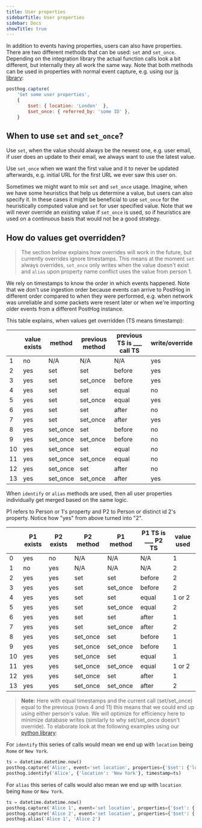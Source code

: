 ```yaml
---
title: User properties
sidebarTitle: User properties
sidebar: Docs
showTitle: true
---
```


In addition to events having properties, users can also have properties. There are two different methods that can be used: `set` and `set_once`. Depending on the integration library the actual function calls look a bit different, but internally they all work the same way. Note that both methods can be used in properties with normal event capture, e.g. using our [js library](/docs/integrate/client/js):
```js
posthog.capture(
    'Set some user properties', 
    { 
        $set: { location: 'London'  },
        $set_once: { referred_by: 'some ID' },
    }
```

## When to use `set` and `set_once`?

Use `set`, when the value should always be the newest one, e.g. user email, if user does an update to their email, we always want to use the latest value.

Use `set_once` when we want the first value and it to never be updated afterwards, e.g. initial URL for the first URL we ever saw this user on.

Sometimes we might want to mix `set` and `set_once` usage. Imagine, when we have some heuristics that help us determine a value, but users can also specify it. In these cases it might be beneficial to use `set_once` for the heuristically computed value and `set` for user specified value. Note that we will never override an existing value if `set_once` is used, so if heuristics are used on a continuous basis that would not be a good strategy.

## How do values get overridden?

> The section below explains how overrides will work in the future, but currently overrides ignore timestamps. This means at the moment `set` always overrides, `set_once` only writes when the value doesn't exist and `alias` upon property name conflict uses the value from person 1.

We rely on timestamps to know the order in which events happened. Note that we don't use ingestion order because events can arrive to PostHog in different order compared to when they were performed, e.g. when network was unreliable and some packets were resent later or when we're importing older events from a different PostHog instance.

This table explains, when values get overridden (TS means timestamp):


| | value exists | method   | previous method | previous TS is ___ call TS | write/override 
--- | --- | --- | --- | --- | ---
 1 | no  | N/A      | N/A             | N/A                        | yes 
 2 | yes | set      | set             | before                     | yes
 3 | yes | set | set_once | before | yes
 4 | yes | set | set | equal | no
 5 | yes | set | set_once | equal | yes 
 6 | yes | set | set | after | no
 7 | yes | set | set_once | after | yes 
 8 | yes | set_once | set | before | no 
 9 | yes | set_once | set_once | before | no
10 | yes | set_once | set | equal | no 
11 | yes | set_once | set_once | equal | no
12 | yes | set_once | set | after | no
13 | yes | set_once | set_once | after | yes


When `identify` or `alias` methods are used, then all user properties individually get merged based on the same logic. 

P1 refers to Person or 1's property and P2 to Person or distinct id 2's property. Notice how "yes" from above turned into "2".


|   | P1 exists | P2 exists | P2 method | P1 method | P1 TS is ___ P2 TS | value used
--- | --- | --- | --- | --- | --- | ---
 0 | yes       | no        | N/A       | N/A       | N/A                | 1
 1 | no        | yes       | N/A       | N/A       | N/A                | 2
 2 | yes       | yes       | set       | set       | before             | 2
 3 | yes       | yes       | set       | set_once  | before             | 2
 4 | yes       | yes       | set       | set       | equal              | 1 or 2
 5 | yes       | yes       | set       | set_once  | equal              | 2 
 6 | yes       | yes       | set       | set       | after              | 1
 7 | yes       | yes       | set       | set_once  | after              | 2 
 8 | yes       | yes       | set_once  | set       | before             | 1 
 9 | yes       | yes       | set_once  | set_once  | before             | 1
10 | yes       | yes       | set_once  | set       | equal              | 1 
11 | yes       | yes       | set_once  | set_once  | equal              | 1 or 2
12 | yes       | yes       | set_once  | set       | after              | 1
13 | yes       | yes       | set_once  | set_once  | after              | 2


> **Note:** Here with equal timestamps and the current call (set/set_once) equal to the previous (rows 4 and 11) this means that we could end up using either person's value. We will optimize for efficiency here to minimize database writes (similarly to why set/set_once doesn't override). To elaborate look at the following examples using our [python library](/docs/integrate/server/python):

For `identify` this series of calls would mean we end up with `location` being `Rome` or `New York`.
```python
ts = datetime.datetime.now()
posthog.capture('Alice', event='set location', properties={'$set': {'location': 'Rome'}}, timestamp=ts)
posthog.identify('Alice', {'location': 'New York'}, timestamp=ts)
```

For `alias` this series of calls would also mean we end up with `location` being `Rome` or `New York`.
```python
ts = datetime.datetime.now()
posthog.capture('Alice 1', event='set location', properties={'$set': {'location': 'Rome'}}, timestamp=ts)
posthog.capture('Alice 2', event='set location', properties={'$set': {'location': 'New York'}}, timestamp=ts)
posthog.alias('Alice 1', 'Alice 2')
```





